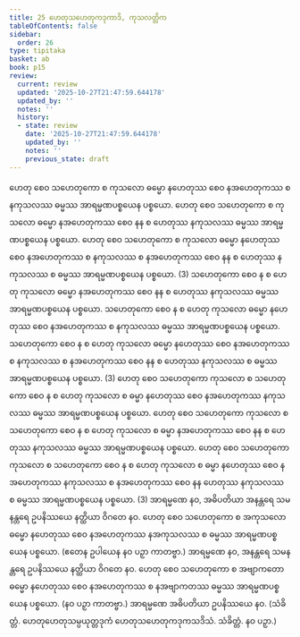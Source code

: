 ```yaml
---
title: 25 ဟေတုသဟေတုကဒုကာဒိ, ကုသလတ္တိက
tableOfContents: false
sidebar:
  order: 26
type: tipitaka
basket: ab
book: p15
review:
  current: review
  updated: '2025-10-27T21:47:59.644178'
  updated_by: ''
  notes: ''
  history:
  - state: review
    date: '2025-10-27T21:47:59.644178'
    updated_by: ''
    notes: ''
    previous_state: draft
---
```



<ReviewStatus review={frontmatter.review} showDetails={true} />

<HypothesisAnnotation frontmatter={frontmatter} />

<DynamicBreadcrumb />

<Division number="32" book="p15" e="ch" v="40" p="223">

<Paragraph number="89" book="p15">
ဟေတု စေဝ သဟေတုကော စ ကုသလော ဓမ္မော နဟေတုဿ စေဝ နအဟေတုကဿ စ နကုသလဿ ဓမ္မဿ အာရမ္မဏပစ္စယေန ပစ္စယော. ဟေတု စေဝ သဟေတုကော စ ကုသလော ဓမ္မော နအဟေတုကဿ စေဝ နန စ ဟေတုဿ နကုသလဿ ဓမ္မဿ အာရမ္မဏပစ္စယေန ပစ္စယော. ဟေတု စေဝ သဟေတုကော စ ကုသလော ဓမ္မော နဟေတုဿ စေဝ နအဟေတုကဿ စ နကုသလဿ စ နအဟေတုကဿ စေဝ နန စ ဟေတုဿ နကုသလဿ စ ဓမ္မဿ အာရမ္မဏပစ္စယေန ပစ္စယော. (3)
</Paragraph>

<Paragraph number="90" book="p15">
သဟေတုကော စေဝ န စ ဟေတု ကုသလော ဓမ္မော နအဟေတုကဿ စေဝ နန စ ဟေတုဿ နကုသလဿ ဓမ္မဿ အာရမ္မဏပစ္စယေန ပစ္စယော. သဟေတုကော စေဝ န စ ဟေတု ကုသလော ဓမ္မော နဟေတုဿ စေဝ နအဟေတုကဿ စ နကုသလဿ ဓမ္မဿ အာရမ္မဏပစ္စယေန ပစ္စယော. သဟေတုကော စေဝ န စ ဟေတု ကုသလော ဓမ္မော နဟေတုဿ စေဝ နအဟေတုကဿ စ နကုသလဿ စ နအဟေတုကဿ စေဝ နန စ ဟေတုဿ နကုသလဿ စ ဓမ္မဿ အာရမ္မဏပစ္စယေန ပစ္စယော. (3)
</Paragraph>

<Paragraph number="91" book="p15">
ဟေတု စေဝ သဟေတုကော ကုသလော စ သဟေတုကော စေဝ န စ ဟေတု ကုသလော စ ဓမ္မာ နဟေတုဿ စေဝ နအဟေတုကဿ နကုသလဿ ဓမ္မဿ အာရမ္မဏပစ္စယေန ပစ္စယော. ဟေတု စေဝ သဟေတုကော ကုသလော စ သဟေတုကော စေဝ န စ ဟေတု ကုသလော စ ဓမ္မာ နအဟေတုကဿ စေဝ နန စ ဟေတုဿ နကုသလဿ ဓမ္မဿ အာရမ္မဏပစ္စယေန ပစ္စယော. ဟေတု စေဝ သဟေတုကော ကုသလော စ သဟေတုကော စေဝ န စ ဟေတု ကုသလော စ ဓမ္မာ နဟေတုဿ စေဝ နအဟေတုကဿ နကုသလဿ စ နအဟေတုကဿ စေဝ နန ဟေတုဿ နကုသလဿ စ ဓမ္မဿ အာရမ္မဏပစ္စယေန ပစ္စယော. (3)
</Paragraph>

<Paragraph number="92" book="p15">
အာရမ္မဏေ နဝ, အဓိပတိယာ အနန္တရေ သမနန္တရေ ဥပနိဿယေ နတ္ထိယာ ဝိဂတေ နဝ.
</Paragraph>

</Division>
<Division number="33" book="p15" e="ch" v="40" p="224">

<Paragraph number="93" book="p15">
ဟေတု စေဝ သဟေတုကော စ အကုသလော ဓမ္မော နဟေတုဿ စေဝ နအဟေတုကဿ နအကုသလဿ စ ဓမ္မဿ အာရမ္မဏပစ္စယေန ပစ္စယော. (ဧတေန ဥပါယေန နဝ ပဉှာ ကာတဗ္ဗာ.)
</Paragraph>

<Paragraph number="94" book="p15">
အာရမ္မဏေ နဝ, အနန္တရေ သမနန္တရေ ဥပနိဿယေ နတ္ထိယာ ဝိဂတေ နဝ.
</Paragraph>

</Division>
<Division number="34" book="p15" e="ch" v="40" p="224">

<Paragraph number="95" book="p15">
ဟေတု စေဝ သဟေတုကော စ အဗျာကတော ဓမ္မော နဟေတုဿ စေဝ နအဟေတုကဿ စ နအဗျာကတဿ ဓမ္မဿ အာရမ္မဏပစ္စယေန ပစ္စယော. (နဝ ပဉှာ ကာတဗ္ဗာ.)
</Paragraph>

<Paragraph number="96" book="p15">
အာရမ္မဏေ အဓိပတိယာ ဥပနိဿယေ နဝ. (သံခိတ္တံ. ဟေတုဟေတုသမ္ပယုတ္တဒုကံ ဟေတုသဟေတုကဒုကသဒိသံ. သံခိတ္တံ. နဝ ပဉှာ.)
</Paragraph>
</Division>